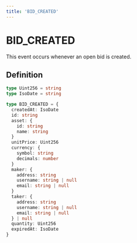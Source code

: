 ```yaml
---
title: 'BID_CREATED'
---
```


# BID_CREATED

This event occurs whenever an open bid is created.

## Definition

```ts
type Uint256 = string
type IsoDate = string

type BID_CREATED = {
  createdAt: IsoDate
  id: string
  asset: {
    id: string
    name: string
  }
  unitPrice: Uint256
  currency: {
    symbol: string
    decimals: number
  }
  maker: {
    address: string
    username: string | null
    email: string | null
  }
  taker: {
    address: string
    username: string | null
    email: string | null
  } | null
  quantity: Uint256
  expiredAt: IsoDate
}
```
